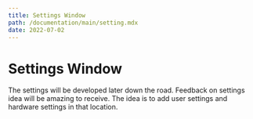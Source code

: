 ```yaml
---
title: Settings Window
path: /documentation/main/setting.mdx
date: 2022-07-02
---
```


# Settings Window

The settings will be developed later down the road. Feedback on settings idea will be amazing to receive. The idea is to add user settings and hardware settings in that location.
